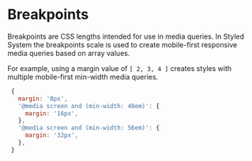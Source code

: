
<Meta title="Foundations/Breakpoints" />

# Breakpoints

Breakpoints are CSS lengths intended for use in media queries. In Styled System the breakpoints scale is used to create mobile-first responsive media queries based on array values.

For example, using a margin value of `[ 2, 3, 4 ]` creates styles with multiple mobile-first min-width media queries.

```js
 {
   margin: '8px',
   '@media screen and (min-width: 40em)': {
     margin: '16px',
   },
   '@media screen and (min-width: 56em)': {
     margin: '32px',
   },
 }
```